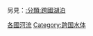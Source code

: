 另見：[[:分類:跨國湖泊|:分類:跨國湖泊]]
{{Commonscat|International rivers}}

[[Category:各國河流|]]
[[Category:跨国水体|Category:跨国水体]]